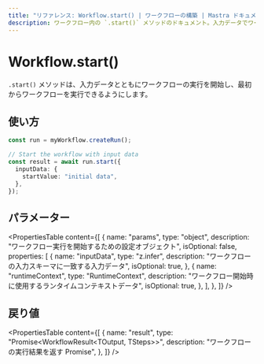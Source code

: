 ```yaml
---
title: "リファレンス: Workflow.start() | ワークフローの構築 | Mastra ドキュメント"
description: ワークフロー内の `.start()` メソッドのドキュメント。入力データでワークフロー実行を開始します。
---
```


# Workflow.start()

`.start()` メソッドは、入力データとともにワークフローの実行を開始し、最初からワークフローを実行できるようにします。

## 使い方

```typescript
const run = myWorkflow.createRun();

// Start the workflow with input data
const result = await run.start({
  inputData: {
    startValue: "initial data",
  },
});
```

## パラメーター
<PropertiesTable
  content={[
    {
      name: "params",
      type: "object",
      description: "ワークフロー実行を開始するための設定オブジェクト",
      isOptional: false,
      properties: [
        {
          name: "inputData",
          type: "z.infer<TInput>",
          description: "ワークフローの入力スキーマに一致する入力データ",
          isOptional: true,
        },
        {
          name: "runtimeContext",
          type: "RuntimeContext",
          description: "ワークフロー開始時に使用するランタイムコンテキストデータ",
          isOptional: true,
        },
      ],
    },
  ]}
/>

## 戻り値

<PropertiesTable
  content={[
    {
      name: "result",
      type: "Promise<WorkflowResult<TOutput, TSteps>>",
      description: "ワークフローの実行結果を返す Promise",
    },
  ]}
/>

